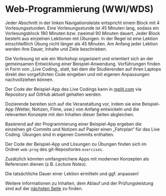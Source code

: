 
# Web-Programmierung (WWI/WDS)

Jeder Abschnitt in der linken Navigationsleiste entspricht einem 
Block mit 4 Vorlesungsstunden. Eine Vorlesungsstunde ist 45 Minuten
lang, sodass ein Vorlesungsblock 180 Minuten bzw. zweimal 90 Minuten
dauert. Jeder Block besteht aus einzelnen Lektionen mit Übungen. 
In der Regel ist eine Lektion einschließlich Übung nicht 
länger als 45 Minuten. Am Anfang jeder Lektion werden ihre Dauer, 
Inhalte und Ziele beschrieben.

<Callout>
  Die Vorlesung ist wie ein Workshop organisiert und orientiert
  sich an der gemeinsamen Entwicklung einer Beispiel-Anwendung.
  Vorführungen finden in Form von _Live Coding_ statt, bei dem
  die Studierenden auf ihren Laptops direkt den vorgeführten Code 
  eingeben und mit eigenen Anpassungen nachvollziehen können.

  Der Code der Beispiel-App des Live Codings kann in [replit.com](https://www.replit.com) via 
  Repository auf GitHub aktuell gehalten werden.
</Callout>

<Callout type="warning" emoji="✅">
  Dozierende bereiten sich auf die Veranstaltung vor, indem sie 
  eine Beispiel-App (Wetter, Notizen, Filme, usw.) von Anfang 
  entwickeln und die relevanten Konzepte mit den Inhalten 
  dieser Seiten abgleichen.

  Basierend auf der Programmierung einer Beispiel-App ergeben die
  einzelnen git-Commits und Notizen auf Papier einen „Fahrplan“
  für das Live Coding. Übungen sind in eigenen Commits enthalten.

  Der Code der Beispiel-App und Lösungen zu Übungen 
  finden sich im Ordner `web-prog` des 
  git-Repositories `exercises`.

  Zusätzlich könnten umfangreichere Apps mit modernen Konzepten
  als Referenzen dienen (z.B. _Lecture Notes_).
</Callout>

<Callout type="error" emoji="‼️">
  Die tatsächliche Dauer einer Lektion ermitteln und ggf. anpassen!
</Callout>

Weitere Informationen zu Inhalten, dem Ablauf und der 
Prüfungsleistung sind auf der [nächsten Seite](web-prog/HTML/intro) 
zu finden.